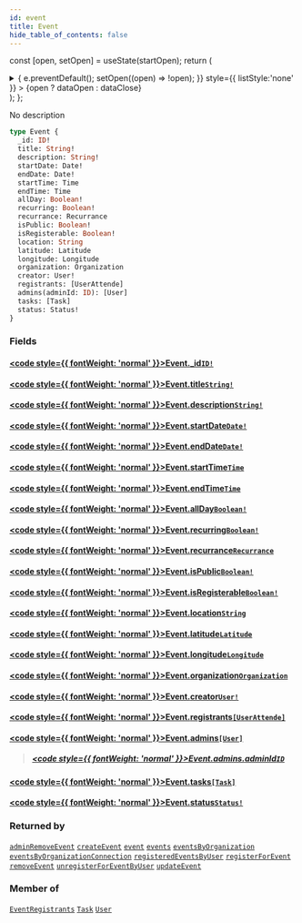 ```yaml
---
id: event
title: Event
hide_table_of_contents: false
---
```






const [open, setOpen] = useState(startOpen);
return (
<details {...(open ? { open: true } : {})} className="details" style={{ border:'none', boxShadow:'none', background:'var(--ifm-background-color)' }}>
<summary
onClick={(e) => {
e.preventDefault();
setOpen((open) => !open);
}}
style={{ listStyle:'none' }} >
{open ? dataOpen : dataClose}
</summary>
{open && children}
</details>
);
};

No description

```graphql
type Event {
  _id: ID!
  title: String!
  description: String!
  startDate: Date!
  endDate: Date!
  startTime: Time
  endTime: Time
  allDay: Boolean!
  recurring: Boolean!
  recurrance: Recurrance
  isPublic: Boolean!
  isRegisterable: Boolean!
  location: String
  latitude: Latitude
  longitude: Longitude
  organization: Organization
  creator: User!
  registrants: [UserAttende]
  admins(adminId: ID): [User]
  tasks: [Task]
  status: Status!
}
```

### Fields

#### [<code style={{ fontWeight: 'normal' }}>Event.<b>\_id</b></code>](#)<Bullet />[`ID!`](/schema/scalars/id) <Badge class="secondary" text="non-null"/> <Badge class="secondary" text="scalar"/>

>

#### [<code style={{ fontWeight: 'normal' }}>Event.<b>title</b></code>](#)<Bullet />[`String!`](/schema/scalars/string) <Badge class="secondary" text="non-null"/> <Badge class="secondary" text="scalar"/>

>

#### [<code style={{ fontWeight: 'normal' }}>Event.<b>description</b></code>](#)<Bullet />[`String!`](/schema/scalars/string) <Badge class="secondary" text="non-null"/> <Badge class="secondary" text="scalar"/>

>

#### [<code style={{ fontWeight: 'normal' }}>Event.<b>startDate</b></code>](#)<Bullet />[`Date!`](/schema/scalars/date) <Badge class="secondary" text="non-null"/> <Badge class="secondary" text="scalar"/>

>

#### [<code style={{ fontWeight: 'normal' }}>Event.<b>endDate</b></code>](#)<Bullet />[`Date!`](/schema/scalars/date) <Badge class="secondary" text="non-null"/> <Badge class="secondary" text="scalar"/>

>

#### [<code style={{ fontWeight: 'normal' }}>Event.<b>startTime</b></code>](#)<Bullet />[`Time`](/schema/scalars/time) <Badge class="secondary" text="scalar"/>

>

#### [<code style={{ fontWeight: 'normal' }}>Event.<b>endTime</b></code>](#)<Bullet />[`Time`](/schema/scalars/time) <Badge class="secondary" text="scalar"/>

>

#### [<code style={{ fontWeight: 'normal' }}>Event.<b>allDay</b></code>](#)<Bullet />[`Boolean!`](/schema/scalars/boolean) <Badge class="secondary" text="non-null"/> <Badge class="secondary" text="scalar"/>

>

#### [<code style={{ fontWeight: 'normal' }}>Event.<b>recurring</b></code>](#)<Bullet />[`Boolean!`](/schema/scalars/boolean) <Badge class="secondary" text="non-null"/> <Badge class="secondary" text="scalar"/>

>

#### [<code style={{ fontWeight: 'normal' }}>Event.<b>recurrance</b></code>](#)<Bullet />[`Recurrance`](/schema/enums/recurrance) <Badge class="secondary" text="enum"/>

>

#### [<code style={{ fontWeight: 'normal' }}>Event.<b>isPublic</b></code>](#)<Bullet />[`Boolean!`](/schema/scalars/boolean) <Badge class="secondary" text="non-null"/> <Badge class="secondary" text="scalar"/>

>

#### [<code style={{ fontWeight: 'normal' }}>Event.<b>isRegisterable</b></code>](#)<Bullet />[`Boolean!`](/schema/scalars/boolean) <Badge class="secondary" text="non-null"/> <Badge class="secondary" text="scalar"/>

>

#### [<code style={{ fontWeight: 'normal' }}>Event.<b>location</b></code>](#)<Bullet />[`String`](/schema/scalars/string) <Badge class="secondary" text="scalar"/>

>

#### [<code style={{ fontWeight: 'normal' }}>Event.<b>latitude</b></code>](#)<Bullet />[`Latitude`](/schema/scalars/latitude) <Badge class="secondary" text="scalar"/>

>

#### [<code style={{ fontWeight: 'normal' }}>Event.<b>longitude</b></code>](#)<Bullet />[`Longitude`](/schema/scalars/longitude) <Badge class="secondary" text="scalar"/>

>

#### [<code style={{ fontWeight: 'normal' }}>Event.<b>organization</b></code>](#)<Bullet />[`Organization`](/schema/objects/organization) <Badge class="secondary" text="object"/>

>

#### [<code style={{ fontWeight: 'normal' }}>Event.<b>creator</b></code>](#)<Bullet />[`User!`](/schema/objects/user) <Badge class="secondary" text="non-null"/> <Badge class="secondary" text="object"/>

>

#### [<code style={{ fontWeight: 'normal' }}>Event.<b>registrants</b></code>](#)<Bullet />[`[UserAttende]`](/schema/objects/user-attende) <Badge class="secondary" text="list"/> <Badge class="secondary" text="object"/>

>

#### [<code style={{ fontWeight: 'normal' }}>Event.<b>admins</b></code>](#)<Bullet />[`[User]`](/schema/objects/user) <Badge class="secondary" text="list"/> <Badge class="secondary" text="object"/>

> ##### [<code style={{ fontWeight: 'normal' }}>Event.admins.<b>adminId</b></code>](#)<Bullet />[`ID`](/schema/scalars/id) <Badge class="secondary" text="scalar"/>

#### [<code style={{ fontWeight: 'normal' }}>Event.<b>tasks</b></code>](#)<Bullet />[`[Task]`](/schema/objects/task) <Badge class="secondary" text="list"/> <Badge class="secondary" text="object"/>

>

#### [<code style={{ fontWeight: 'normal' }}>Event.<b>status</b></code>](#)<Bullet />[`Status!`](/schema/enums/status) <Badge class="secondary" text="non-null"/> <Badge class="secondary" text="enum"/>

>

### Returned by

[`adminRemoveEvent`](/schema/mutations/admin-remove-event) <Badge class="secondary" text="mutation"/><Bullet />[`createEvent`](/schema/mutations/create-event) <Badge class="secondary" text="mutation"/><Bullet />[`event`](/schema/queries/event) <Badge class="secondary" text="query"/><Bullet />[`events`](/schema/queries/events) <Badge class="secondary" text="query"/><Bullet />[`eventsByOrganization`](/schema/queries/events-by-organization) <Badge class="secondary" text="query"/><Bullet />[`eventsByOrganizationConnection`](/schema/queries/events-by-organization-connection) <Badge class="secondary" text="query"/><Bullet />[`registeredEventsByUser`](/schema/queries/registered-events-by-user) <Badge class="secondary" text="query"/><Bullet />[`registerForEvent`](/schema/mutations/register-for-event) <Badge class="secondary" text="mutation"/><Bullet />[`removeEvent`](/schema/mutations/remove-event) <Badge class="secondary" text="mutation"/><Bullet />[`unregisterForEventByUser`](/schema/mutations/unregister-for-event-by-user) <Badge class="secondary" text="mutation"/><Bullet />[`updateEvent`](/schema/mutations/update-event) <Badge class="secondary" text="mutation"/>

### Member of

[`EventRegistrants`](/schema/objects/event-registrants) <Badge class="secondary" text="object"/><Bullet />[`Task`](/schema/objects/task) <Badge class="secondary" text="object"/><Bullet />[`User`](/schema/objects/user) <Badge class="secondary" text="object"/>
